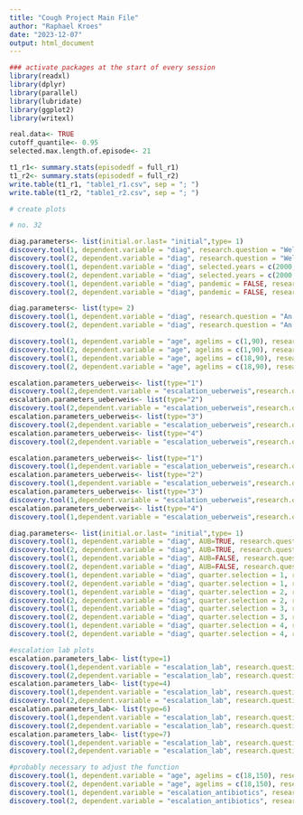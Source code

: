 ```yaml
---
title: "Cough Project Main File"
author: "Raphael Kroes"
date: "2023-12-07"
output: html_document
---
```



```r
### activate packages at the start of every session
library(readxl)
library(dplyr)
library(parallel)
library(lubridate)
library(ggplot2)
library(writexl)
```

```r
real.data<- TRUE
cutoff_quantile<- 0.95
selected.max.length.of.episode<- 21

t1_r1<- summary.stats(episodedf = full_r1)
t1_r2<- summary.stats(episodedf = full_r2)
write.table(t1_r1, "table1_r1.csv", sep = "; ")
write.table(t1_r2, "table1_r2.csv", sep = "; ")
```



```r
# create plots

# no. 32

```

```r
diag.parameters<- list(initial.or.last= "initial",type= 1)
discovery.tool(1, dependent.variable = "diag", research.question = "Welche Diagnosen wurden zuerst gestellt, R1")
discovery.tool(2, dependent.variable = "diag", research.question = "Welche Diagnosen wurden zuerst gestellt, R2")
discovery.tool(1, dependent.variable = "diag", selected.years = c(2000,2019), research.question = "Welche Diagnosen wurden zuerst gestellt, 2000-2019, R1")
discovery.tool(2, dependent.variable = "diag", selected.years = c(2000,2019), research.question = "Welche Diagnosen wurden zuerst gestellt, 2000-2019, R2")
discovery.tool(1, dependent.variable = "diag", pandemic = FALSE, research.question = "Welche Diagnosen wurden zuerst gestellt, ohne Pandemie R1")
discovery.tool(2, dependent.variable = "diag", pandemic = FALSE, research.question = "Welche Diagnosen wurden zuerst gestellt, ohne Pandemie, R2")

diag.parameters<- list(type= 2)
discovery.tool(1, dependent.variable = "diag", research.question = "An wie vielen Besuchen wurden Diagnosen gestellt, R1")
discovery.tool(2, dependent.variable = "diag", research.question = "An wie vielen Besuchen wurden Diagnosen gestellt, R2")

discovery.tool(1, dependent.variable = "age", agelims = c(1,90), research.question = "Wie alt waren die Patienten, R1")
discovery.tool(2, dependent.variable = "age", agelims = c(1,90), research.question = "Wie alt waren die Patienten, R2")
discovery.tool(1, dependent.variable = "age", agelims = c(18,90), research.question = "Wie alt waren die Patienten (ohne Minderjährige), R1")
discovery.tool(2, dependent.variable = "age", agelims = c(18,90), research.question = "Wie alt waren die Patienten (ohne Minderjährige), R2")

escalation.parameters_ueberweis<- list(type="1")
discovery.tool(2,dependent.variable = "escalation_ueberweis",research.question = "Wann wurden Patienten zu einem Spezialisten geschickt, R2")
escalation.parameters_ueberweis<- list(type="2")
discovery.tool(2,dependent.variable = "escalation_ueberweis",research.question = "Wann wurden Patienten zu einem Pneumologen geschickt, R2")
escalation.parameters_ueberweis<- list(type="3")
discovery.tool(2,dependent.variable = "escalation_ueberweis",research.question = "Wann wurden Patienten zu einem Radiologen geschickt, R2")
escalation.parameters_ueberweis<- list(type="4")
discovery.tool(2,dependent.variable = "escalation_ueberweis",research.question = "Wann wurden Patienten ins Krankenhaus geschickt, R2")

escalation.parameters_ueberweis<- list(type="1")
discovery.tool(1,dependent.variable = "escalation_ueberweis",research.question = "Wann wurden Patienten zu einem Spezialisten geschickt, R1")
escalation.parameters_ueberweis<- list(type="2")
discovery.tool(1,dependent.variable = "escalation_ueberweis",research.question = "Wann wurden Patienten zu einem Pneumologen geschickt, R1")
escalation.parameters_ueberweis<- list(type="3")
discovery.tool(1,dependent.variable = "escalation_ueberweis",research.question = "Wann wurden Patienten zu einem Radiologen geschickt, R1")
escalation.parameters_ueberweis<- list(type="4")
discovery.tool(1,dependent.variable = "escalation_ueberweis",research.question = "Wann wurden Patienten ins Krankenhaus geschickt, R1")
```

```r
diag.parameters<- list(initial.or.last= "initial",type= 1)
discovery.tool(1, dependent.variable = "diag", AUB=TRUE, research.question = "Welche Diagnosen wurden zuerst gestellt in AUB-Fällen, R1")
discovery.tool(2, dependent.variable = "diag", AUB=TRUE, research.question = "Welche Diagnosen wurden zuerst gestellt in AUB-Fällen, R2")
discovery.tool(1, dependent.variable = "diag", AUB=FALSE, research.question = "Welche Diagnosen wurden zuerst gestellt in nicht-AUB-Fällen, R1")
discovery.tool(2, dependent.variable = "diag", AUB=FALSE, research.question = "Welche Diagnosen wurden zuerst gestellt in nicht-AUB-Fällen, R2")
discovery.tool(1, dependent.variable = "diag", quarter.selection = 1, research.question = "Welche Diagnosen wurden zuerst gestellt in Q1, R1")
discovery.tool(2, dependent.variable = "diag", quarter.selection = 1, research.question = "Welche Diagnosen wurden zuerst gestellt in Q1, R2")
discovery.tool(1, dependent.variable = "diag", quarter.selection = 2, research.question = "Welche Diagnosen wurden zuerst gestellt in Q2, R1")
discovery.tool(2, dependent.variable = "diag", quarter.selection = 2, research.question = "Welche Diagnosen wurden zuerst gestellt in Q2, R2")
discovery.tool(1, dependent.variable = "diag", quarter.selection = 3, research.question = "Welche Diagnosen wurden zuerst gestellt in Q3, R1")
discovery.tool(2, dependent.variable = "diag", quarter.selection = 3, research.question = "Welche Diagnosen wurden zuerst gestellt in Q3, R2")
discovery.tool(1, dependent.variable = "diag", quarter.selection = 4, research.question = "Welche Diagnosen wurden zuerst gestellt in Q4, R1")
discovery.tool(2, dependent.variable = "diag", quarter.selection = 4, research.question = "Welche Diagnosen wurden zuerst gestellt in Q4, R2")
```
```r
#escalation lab plots
escalation.parameters_lab<- list(type=1)
discovery.tool(1,dependent.variable = "escalation_lab", research.question = "Wann wurde (irgend-) ein Labortest angeordnet, R1")
discovery.tool(2,dependent.variable = "escalation_lab", research.question = "Wann wurde (irgend-) ein Labortest angeordnet, R2")
escalation.parameters_lab<- list(type=4)
discovery.tool(1,dependent.variable = "escalation_lab", research.question = "Wann wurde auf C-reaktives Protein getestet, R1")
discovery.tool(2,dependent.variable = "escalation_lab", research.question = "Wann wurde auf C-reaktives Protein getestet, R2")
escalation.parameters_lab<- list(type=6)
discovery.tool(1,dependent.variable = "escalation_lab", research.question = "Wann wurden Leukozyten gemessen, R1")
discovery.tool(2,dependent.variable = "escalation_lab", research.question = "Wann wurden Leukozyten gemessen, R2")
escalation.parameters_lab<- list(type=7)
discovery.tool(1,dependent.variable = "escalation_lab", research.question = "Wann wurde auf Procalcitonin getestet, R1")
discovery.tool(2,dependent.variable = "escalation_lab", research.question = "Wann wurde auf Procalcitonin getestet, R2")
```

```r
#probably necessary to adjust the function
discovery.tool(1, dependent.variable = "age", agelims = c(18,150), research.question = "Wie alt waren die Patienten, ohne Minderjährige, R1")
discovery.tool(2, dependent.variable = "age", agelims = c(18,150), research.question = "Wie alt waren die Patienten, ohne Minderjährige, R2")
discovery.tool(1, dependent.variable = "escalation_antibiotics", research.question = "Wann wurden Antibiotika verschrieben, R1")
discovery.tool(2, dependent.variable = "escalation_antibiotics", research.question = "Wann wurden Antibiotika verschrieben, R2")
```
